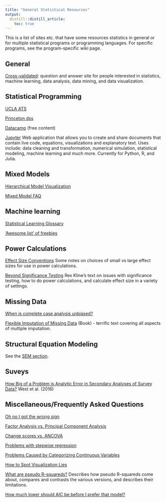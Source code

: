 ```yaml
---
title: "General Statistical Resources"
output:
  distill::distill_article:
    toc: true
---
```


This is a list of sites etc. that have some resources statistics in general or for multiple statistical programs or programming languages. For specific programs, see the program-specific wiki page.

## General

[Cross-validated](http://stats.stackexchange.com/): question and answer site for people interested in statistics, machine learning, data analysis, data mining, and data visualization.


## Statistical Programming

[UCLA ATS](http://www.ats.ucla.edu/stat/)

[Princeton dss](http://dss.princeton.edu/online_help/)

[Datacamp](https://www.datacamp.com/) (free content)

[Jupyter](http://jupyter.org/) Web application that allows you to create and share documents that contain live code, equations, visualizations and explanatory text. Uses include: data cleaning and transformation, numerical simulation, statistical modeling, machine learning and much more. Currently for Python, R, and Julia.


## Mixed Models

[Hierarchical Model Visualization](http://mfviz.com/hierarchical-models/)

[Mixed Model FAQ](https://bbolker.github.io/mixedmodels-misc/glmmFAQ.html)



## Machine learning

[Statistical Learning Glossary](http://alumni.media.mit.edu/~tpminka/statlearn/glossary/glossary.html)

['Awesome list' of freebies](https://github.com/josephmisiti/awesome-machine-learning/blob/master/books.md)



## Power Calculations

[Effect Size Conventions](http://core.ecu.edu/psyc/wuenschk/docs30/EffectSizeConventions.pdf) Some notes on choices of small vs large effect sizes for use in power calculations.

[Beyond Significance Testing](http://www.apa.org/pubs/books/4316151.aspx) Rex Kline's text on issues with significance testing, how to do power calculations, and calculate effect size in a variety of settings.


## Missing Data

[When is complete case analysis unbiased?](http://thestatsgeek.com/2013/07/06/when-is-complete-case-analysis-unbiased/)

[Flexible Imputation of Missing Data](https://stefvanbuuren.name/fimd/) (Book) - terrific text covering all aspects of multiple imputation.

## Structural Equation Modeling

See the [SEM section](sem.html).


## Suveys

[How Big of a Problem is Analytic Error in Secondary Analyses of Survey Data?](http://journals.plos.org/plosone/article?id=10.1371%2Fjournal.pone.0158120) West et al. (2016)


## Miscellaneous/Frequently Asked Questions

[Oh no I got the wrong sign](http://www.stat.columbia.edu/~gelman/stuff_for_blog/oh_no_I_got_the_wrong_sign.pdf)

[Factor Analysis vs. Principal Component Analysis](http://stats.stackexchange.com/questions/1576/what-are-the-differences-between-factor-analysis-and-principal-component-analysi)

[Change scores vs. ANCOVA](http://m-clark.github.io/docs/lord/)

[Problems with stepwise regression](http://www.stata.com/support/faqs/statistics/stepwise-regression-problems/)


[Problems Caused by Categorizing Continuous Variables](http://biostat.mc.vanderbilt.edu/wiki/Main/CatContinuous)

[How to Spot Visualization Lies](https://flowingdata.com/2017/02/09/how-to-spot-visualization-lies/)

[What are pseudo R-squareds?](https://stats.idre.ucla.edu/other/mult-pkg/faq/general/faq-what-are-pseudo-r-squareds/) Describes how pseudo R-squareds come about, compares and contrasts the various versions, and describes their limitations.

[How much lower should AIC be before I prefer that model?](https://stats.stackexchange.com/questions/232465/how-to-compare-models-on-the-basis-of-aic)
